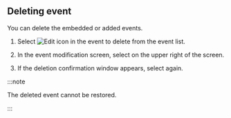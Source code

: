 ## Deleting event

You can delete the embedded or added events. 

1. Select ![Edit icon](/img/ico-edit.svg) in the event to delete from the event list. 

2. In the event modification screen, select <Cmdname sid="delete" className="uitext" /> on the upper right of the screen.

3. If the deletion confirmation window appears, select <Cmdname sid="delete" className="uitext" /> again.

:::note

The deleted event cannot be restored.

:::
